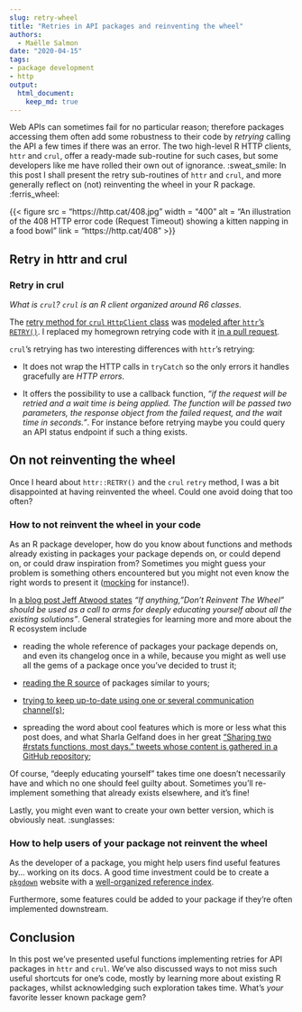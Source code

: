 ```yaml
---
slug: retry-wheel
title: "Retries in API packages and reinventing the wheel"
authors:
  - Maëlle Salmon
date: "2020-04-15"
tags:
- package development
- http
output: 
  html_document:
    keep_md: true
---
```


Web APIs can sometimes fail for no particular reason; 
therefore packages accessing them often add some robustness to their code by _retrying_ calling the API a few times if there was an error.
The two high-level R HTTP clients, `httr` and `crul`, offer a ready-made sub-routine for such cases, but some developers like me have rolled their own out of ignorance.  :sweat_smile:
In this post I shall present the retry sub-routines of `httr` and `crul`, and more generally reflect on (not) reinventing the wheel in your R package.  :ferris_wheel:


<!--html_preserve--> {{< figure src = "https://http.cat/408.jpg" width = "400" alt = "An illustration of the 408 HTTP error code (Request Timeout) showing a kitten napping in a food bowl" link = "https://http.cat/408" >}}<!--/html_preserve-->

## Retry in httr and crul

### Retry in crul

_What is `crul`? `crul` is an R client organized around R6 classes._

The [retry method for `crul` `HttpClient` class](https://docs.ropensci.org/crul/reference/HttpClient.html#method-retry) was [modeled after `httr`'s `RETRY()`](https://github.com/ropensci/crul/pull/95). I replaced my homegrown retrying code with it [in a pull request](https://github.com/ropensci/ropenaq/pull/50). 

`crul`'s retrying has two interesting differences with `httr`'s retrying:

* It does not wrap the HTTP calls in `tryCatch` so the only errors it handles gracefully are _HTTP errors_.

* It offers the possibility to use a callback function, _"if the request will be retried and a wait time is being applied. The function will be passed two parameters, the response object from the failed request, and the wait time in seconds."_. For instance before retrying maybe you could query an API status endpoint if such a thing exists.

## On not reinventing the wheel

Once I heard about `httr::RETRY()` and the `crul` `retry` method, I was a bit disappointed at having reinvented the wheel. 
Could one avoid doing that too often?

### How to not reinvent the wheel in your code

As an R package developer, how do you know about functions and methods already existing in packages your package depends on, or could depend on, or could draw inspiration from?
Sometimes you might guess your problem is something others encountered but you might not even know the right words to present it ([mocking](/2019/10/29/mocking/) for instance!).

In [a blog post Jeff Atwood states](https://blog.codinghorror.com/dont-reinvent-the-wheel-unless-you-plan-on-learning-more-about-wheels/) _"If anything, "Don't Reinvent The Wheel" should be used as a call to arms for deeply educating yourself about all the existing solutions"_.
General strategies for learning more and more about the R ecosystem include

* reading the whole reference of packages your package depends on, and even its changelog once in a while, because you might as well use all the gems of a package once you've decided to trust it;

* [reading the R source](/2019/05/14/read-the-source/) of packages similar to yours;

* [trying to keep up-to-date using one or several communication channel(s)](https://masalmon.eu/2019/01/25/uptodate/);

* spreading the word about cool features which is more or less what this post does, and what Sharla Gelfand does in her great ["Sharing two #rstats functions, most days." tweets whose content is gathered in a GitHub repository](https://github.com/sharlagelfand/twofunctionsmostdays/);

Of course, "deeply educating yourself" takes time one doesn't necessarily have and which no one should feel guilty about.
Sometimes you'll re-implement something that already exists elsewhere, and it's fine!

Lastly, you might even want to create your own better version, which is obviously neat. :sunglasses:

### How to help users of your package not reinvent the wheel

As the developer of a package, you might help users find useful features by... working on its docs.
A good time investment could be to create a [`pkgdown`](https://pkgdown.r-lib.org/) website with a [well-organized reference index](https://pkgdown.r-lib.org/articles/pkgdown.html#reference-1).

Furthermore, some features could be added to your package if they're often implemented downstream.

## Conclusion

In this post we've presented useful functions implementing retries for API packages in `httr` and `crul`.
We've also discussed ways to not miss such useful shortcuts for one's code, mostly by learning more about existing R packages, whilst acknowledging such exploration takes time.
What's _your_ favorite lesser known package gem?
